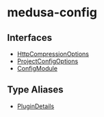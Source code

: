 
# medusa-config

## Interfaces

- [HttpCompressionOptions](../medusa_config/interfaces/medusa_config.HttpCompressionOptions.mdx)
- [ProjectConfigOptions](../medusa_config/interfaces/medusa_config.ProjectConfigOptions.mdx)
- [ConfigModule](../medusa_config/interfaces/medusa_config.ConfigModule.mdx)

## Type Aliases

- [PluginDetails](../medusa_config/types/medusa_config.PluginDetails.mdx)
